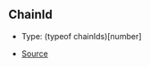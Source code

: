 ## ChainId

- Type: (typeof chainIds)\[number]

- [Source](https://github.com/superfluid-finance/widget/blob/28c3a53/packages/widget/src/core/SupportedNetwork.ts#L58)